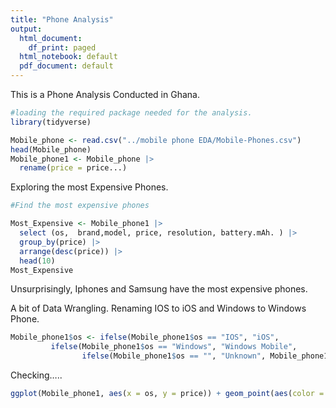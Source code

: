 ```yaml
---
title: "Phone Analysis"
output:
  html_document:
    df_print: paged
  html_notebook: default
  pdf_document: default
---
```


This is a Phone Analysis Conducted in Ghana.

```r
#loading the required package needed for the analysis.
library(tidyverse)

```
```r
Mobile_phone <- read.csv("../mobile phone EDA/Mobile-Phones.csv")
head(Mobile_phone)
Mobile_phone1 <- Mobile_phone |> 
  rename(price = price...)
```

 Exploring the most Expensive Phones.
```r
#Find the most expensive phones 

Most_Expensive <- Mobile_phone1 |>
  select (os,  brand,model, price, resolution, battery.mAh. ) |>
  group_by(price) |> 
  arrange(desc(price)) |> 
  head(10)
Most_Expensive
```
Unsurprisingly, Iphones and Samsung have the most expensive phones.


A bit of Data Wrangling. 
Renaming IOS to iOS and Windows to Windows Phone.
```r
Mobile_phone1$os <- ifelse(Mobile_phone1$os == "IOS", "iOS", 
         ifelse(Mobile_phone1$os == "Windows", "Windows Mobile",
                ifelse(Mobile_phone1$os == "", "Unknown", Mobile_phone1$os)))
```
Checking.....
```r
ggplot(Mobile_phone1, aes(x = os, y = price)) + geom_point(aes(color = os))
```

